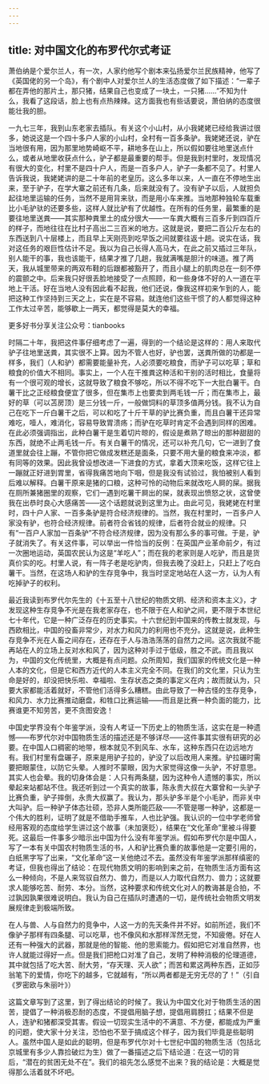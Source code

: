 ```yaml
---
---
---
```

title: 对中国文化的布罗代尔式考证
---

萧伯纳是个爱尔兰人，有一次，人家约他写个剧本来弘扬爱尔兰民族精神，他写了《英国佬的另一个岛》，有个剧中人对爱尔兰人的生活态度做了如下描述：“一辈子都在弄他的那片土，那只猪，结果自己也变成了一块土，一只猪……”不知为什么，我看了这段话，脸上也有点热辣辣。这方面我也有些话要说，萧伯纳的态度很能壮我的胆。

一九七三年，我到山东老家去插队。有关这个小山村，从小我姥姥已经给我讲过很多，她说这是一个四十多户人家的小山村，全村有一百多条驴。我姥姥还说，驴在当地很有用，因为那里地势崎岖不平，耕地多在山上，所以假如要往地里送点什么，或者从地里收获点什么，驴子都是最重要的帮手。但是我到村里时，发现情况有很大的变化，村里不是四十户人，而是一百多户人，驴子一条都不见了。村里人告诉我说，我姥姥讲的是二十年前的老皇历。这么多年以来，人一直在不停地生出来，至于驴子，在学大寨之前还有几条，后来就没有了。没有驴子以后，人就担负起往地里运输的任务，当然不是用背来驮，而是用小车来推。当地那种独轮车载重比小毛驴驮的还要多些，这样人就比驴有了优越性。在所有的任务里，最繁重的是要往地里送粪——其实那种粪里土的成分很大——一车粪大概有三百多斤到四百斤的样子，而地往往在比村子高出二三百米的地方。这就是说，要把二百公斤左右的东西送到八十层楼上，而且早上天刚亮到吃早饭之间就要往返十趟。说实在话，我对这任务的艰巨性估计不足。我以为自己长得人高马大，在此之前又插过三年队，别人能干的事，我也该能干，结果才推了几趟，我就满嘴是胆汁的味道。推了两天，我从城里带来的两双布鞋的后跟都被豁开了，而且小腿上的肌肉总在一刻不停的震颤之中。后来我只好很丢脸地接受了一点照顾，和一些身体不好的人一道在平地上干活。好在当地人没有因此看不起我，他们还说，像我这样初来乍到的人，能把这种工作坚持到三天之上，实在是不容易。就连他们这些干惯了的人都觉得这种工作太过辛苦，能够歇上一两天，都觉得是莫大的幸福。

更多好书分享关注公众号：tianbooks

时隔二十年，我把这件事仔细考虑了一遍，得到的一个结论是这样的：用人来取代驴子往地里送粪，其实很不上算。因为不管人也好，驴也罢，送粪所做的功都是一样多，我们（人和驴）都需要能量补充，人必须要吃粮食，而驴子可以吃草；草和粮食的价值大不相同。事实上，一个人在干推粪这种活和干别的活时相比，食量将有一个很可观的增长，这就导致了粮食不够吃，所以不得不吃下一大批白薯干。白薯干比之正经粮食便宜了很多，但在集市上也要卖到两毛钱一斤；而在集市上，最好的草（可以苫房顶）是三分钱一斤，一般做饲料的草顶多值两分钱。我不认为自己在吃下一斤白薯干之后，可以和吃了十斤干草的驴比赛负重，而且白薯干还异常难吃，噎人，难消化，容易导致胃溃疡；而驴在吃草时肯定不会遇到同样的困难。在此必须强调指出，此种白薯干是生着切片晾的，假设是煮熟了晾出的那种甜甜的东西，就绝不止两毛钱一斤。有关白薯干的情况，还可以补充几句，它一进到了食道里就会往上蹦，不管你把它做成发糕还是面条，只要不用大量的粮食来冲淡，都有同等的效果。因此我曾设想改进一下进食的方式，拿着大顶来吃饭，这样它往上一蹦就正好进到胃里，省得我痛苦地向下咽，但是我没有试验过，我怕被别人看到后难以解释。白薯干原来是猪的口粮，这种可怜的动物后来就改吃人屙的屎。据我在厕所兼猪圈里的观察，它们一遇到吃薯干屙出的屎，就表现出愤怒之状，这曾使我在出恭时良心大感痛苦——这个话题就说到这里为止。由此可见，我姥姥在村里时，四十户人家、一百多条驴是符合经济规律的。当然，我在村里时，一百多户人家没有驴，也符合经济规律。前者符合省钱的规律，后者符合就业的规律。只有“一百户人家加一百条驴”不符合经济规律，因为没有那么多的事可做。于是，驴子就消失了。有关这件事，可以举出一件恰当的反例：在英国产业革命前夕，有过一次圈地运动，英国农民认为这是“羊吃人”；而在我的老家则是人吃驴，而且是货真价实的吃。村里人说，有一阵子老是吃驴肉，但我去晚了没赶上，只赶上了吃白薯干。当然，在这场人和驴的生存竞争中，我当时坚定地站在人这一方，认为人有吃掉驴子的权利。

最近我读到布罗代尔先生的《十五至十八世纪的物质文明、经济和资本主义》，才发现这种生存竞争不光是在我老家存在，也不限于在人和驴之间，更不限于本世纪七十年代，它是一种广泛存在的历史事实。十六世纪到中国来的传教士就发现，与西欧相比，中国的役畜非常少，对水力和风力的利用也不充分。这就是说，此种生存竞争不光在人畜之间存在，还存在于人与浩浩荡荡的自然力之间。这次我就不能再站在人的立场上反对水和风了，因为这种对手过于低级，胜之不武。而且我以为，中国的文化传统里，大概是有点问题。众所周知，我们国家的传统文化是一种人本的文化，但是它和西方近代的人本主义完全不同。在我们的文化里，只认为生命是好的，却没把快乐啦、幸福啦、生存状态之类的事定义在内；故而就认为，只要大家都能活着就好，不管他们活得多么糟糕。由此导致了一种古怪的生存竞争，和风力、水力比赛推动磨盘，和牲口比赛运输——而且是比赛一种负面的能力，比赛谁更不知劳苦，更不贪图安逸！

中国史学界没有个年鉴学派，没有人考证一下历史上的物质生活，这实在是一种遗憾——布罗代尔对中国物质生活的描述还是不够详尽——这件事其实很有研究的必要。在中国人口稠密的地带，根本就见不到风车、水车，这种东西只在边远地方有。我们村里有盘碾子，原来是用驴子拉的，驴没了以后改用人来推。驴拉碾时需要把眼蒙住，以防它头晕。人推时不蒙眼，因为大家觉得这像一头驴，不好意思。其实人也会晕。我的切身体会是：人只有两条腿，因为这种令人遗憾的事实，所以晕起来站都站不住。我还听到过一个真实的故事，陈永贵大叔在大寨曾和一头驴子比赛负重，驴子摔倒，永贵大叔赢了。我认为，那头驴多半是个小毛驴，而非关中大叫驴。后一种驴子体态壮硕，恐非人类所能匹敌——不管是哪一种驴，这都是一个伟大的胜利，证明了就是不借助手推车，人也比驴强。我认识的一位中学老师曾经用客观的态度给学生讲过这个故事（未加褒贬），结果在“文化革命”里被斗得要死。这最后一件事多少暗示出中国为什么没有年鉴学派。假如布罗代尔是中国人，写了一本有关中国农村物质生活的书，人和驴比赛负重的故事他是一定要引用的，白纸黑字写了出来，“文化革命”这一关他绝过不去。虽然没有年鉴学派那样缜密的考证，但我也得出了结论：在现代物质文明的影响到来之前，在物质生活方面有这么一种倾向，不是人来驾驭自然力、兽力，而是以人力取代自然力、兽力；这就要求人能够吃苦、耐劳、本分。当然，这种要求和传统文化对人的教诲甚是合拍，不过孰因孰果很难说明白。我认为自己在插队时遭遇的一切，是传统社会物质文明发展规律走到极端所致。

在人与兽、人与自然力的竞争中，人这一方的先天条件并不好。如前所述，我们不像驴子那样有四条腿、可以吃草，也不像风和水那样浑然无觉，不知疲倦。好在人还有一种强大的武器，那就是他的智能、他的思索能力。假如把它对准自然界，也许人就能过得好一点。但是我们把枪口对准了自己，发明了种种消极的伦理道德，其中就包括了吃大苦、耐大劳，“存天理、灭人欲”；而苦和累这两种东西，正如莎翁笔下的爱情，你吃下的越多，它就越有，“所以两者都是无穷无尽的了！”（引自《罗密欧与朱丽叶》）

这篇文章写到了这里，到了得出结论的时候了。我认为中国文化对于物质生活的困苦，提倡了一种消极忍耐的态度，不提倡用脑子想，提倡用肩膀扛；结果不但是人，连驴和猪都深受其害。假设一切现实生活中的不满意、不方便，都能成为严重的问题，使大家十分关注，恐怕也不至于搞成这个样子，因为我们毕竟是些聪明人。虽然中国人是如此的聪明，但是布罗代尔对十七世纪中国的物质生活（包括北京城里有多少人靠捡破烂为生）做了一番描述之后下结论道：在这一切的背后，“潜在的贫困无处不在”。我们的祖先怎么感觉不出来？我的结论是：大概是觉得那么活着就不坏吧。